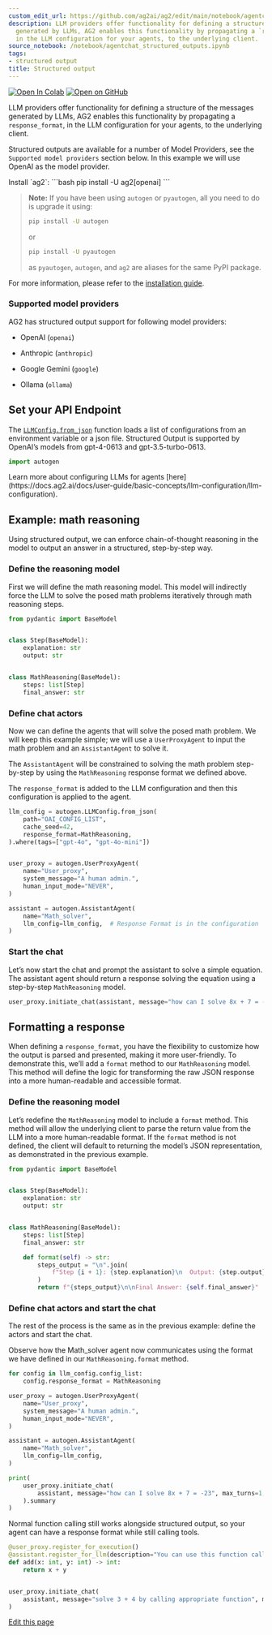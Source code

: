 ```yaml
---
custom_edit_url: https://github.com/ag2ai/ag2/edit/main/notebook/agentchat_structured_outputs.ipynb
description: LLM providers offer functionality for defining a structure of the messages
  generated by LLMs, AG2 enables this functionality by propagating a `response_format`,
  in the LLM configuration for your agents, to the underlying client.
source_notebook: /notebook/agentchat_structured_outputs.ipynb
tags:
- structured output
title: Structured output
---
```


<a href="https://colab.research.google.com/github/ag2ai/ag2/blob/main/notebook/agentchat_structured_outputs.ipynb" class="colab-badge" target="_blank"><img noZoom src="https://colab.research.google.com/assets/colab-badge.svg" alt="Open In Colab" /></a>
<a href="https://github.com/ag2ai/ag2/blob/main/notebook/agentchat_structured_outputs.ipynb" class="github-badge" target="_blank"><img noZoom src="https://img.shields.io/badge/Open%20on%20GitHub-grey?logo=github" alt="Open on GitHub" /></a>




LLM providers offer functionality for defining a structure of the
messages generated by LLMs, AG2 enables this functionality by
propagating a `response_format`, in the LLM configuration for your
agents, to the underlying client.

Structured outputs are available for a number of Model Providers, see
the `Supported model providers` section below. In this example we will
use OpenAI as the model provider.


<div class="info Requirements">
<Info>
Install `ag2`:
```bash
pip install -U ag2[openai]
```

> **Note:** If you have been using `autogen` or `pyautogen`, all you need to do is upgrade it using:  
> ```bash
> pip install -U autogen
> ```
> or  
> ```bash
> pip install -U pyautogen
> ```
> as `pyautogen`, `autogen`, and `ag2` are aliases for the same PyPI package.  


For more information, please refer to the [installation guide](https://docs.ag2.ai/docs/user-guide/basic-concepts/installing-ag2).
</Info>
</div>


### Supported model providers

AG2 has structured output support for following model providers:

-   OpenAI (`openai`)

-   Anthropic (`anthropic`)

-   Google Gemini (`google`)

-   Ollama (`ollama`)

## Set your API Endpoint

The
[`LLMConfig.from_json`](https://docs.ag2.ai/docs/api-reference/autogen/llm_config/LLMConfig)
function loads a list of configurations from an environment variable or
a json file. Structured Output is supported by OpenAI’s models from
gpt-4-0613 and gpt-3.5-turbo-0613.

```python
import autogen
```


<div class="tip">
<Tip>
Learn more about configuring LLMs for agents [here](https://docs.ag2.ai/docs/user-guide/basic-concepts/llm-configuration/llm-configuration).
</Tip>
</div>


## Example: math reasoning

Using structured output, we can enforce chain-of-thought reasoning in
the model to output an answer in a structured, step-by-step way.

### Define the reasoning model

First we will define the math reasoning model. This model will
indirectly force the LLM to solve the posed math problems iteratively
through math reasoning steps.

```python
from pydantic import BaseModel


class Step(BaseModel):
    explanation: str
    output: str


class MathReasoning(BaseModel):
    steps: list[Step]
    final_answer: str
```

### Define chat actors

Now we can define the agents that will solve the posed math problem. We
will keep this example simple; we will use a `UserProxyAgent` to input
the math problem and an `AssistantAgent` to solve it.

The `AssistantAgent` will be constrained to solving the math problem
step-by-step by using the `MathReasoning` response format we defined
above.

The `response_format` is added to the LLM configuration and then this
configuration is applied to the agent.

```python
llm_config = autogen.LLMConfig.from_json(
    path="OAI_CONFIG_LIST",
    cache_seed=42,
    response_format=MathReasoning,
).where(tags=["gpt-4o", "gpt-4o-mini"])


user_proxy = autogen.UserProxyAgent(
    name="User_proxy",
    system_message="A human admin.",
    human_input_mode="NEVER",
)

assistant = autogen.AssistantAgent(
    name="Math_solver",
    llm_config=llm_config,  # Response Format is in the configuration
)
```

### Start the chat

Let’s now start the chat and prompt the assistant to solve a simple
equation. The assistant agent should return a response solving the
equation using a step-by-step `MathReasoning` model.

```python
user_proxy.initiate_chat(assistant, message="how can I solve 8x + 7 = -23", max_turns=1, summary_method="last_msg")
```

## Formatting a response

When defining a `response_format`, you have the flexibility to customize
how the output is parsed and presented, making it more user-friendly. To
demonstrate this, we’ll add a `format` method to our `MathReasoning`
model. This method will define the logic for transforming the raw JSON
response into a more human-readable and accessible format.

### Define the reasoning model

Let’s redefine the `MathReasoning` model to include a `format` method.
This method will allow the underlying client to parse the return value
from the LLM into a more human-readable format. If the `format` method
is not defined, the client will default to returning the model’s JSON
representation, as demonstrated in the previous example.

```python
from pydantic import BaseModel


class Step(BaseModel):
    explanation: str
    output: str


class MathReasoning(BaseModel):
    steps: list[Step]
    final_answer: str

    def format(self) -> str:
        steps_output = "\n".join(
            f"Step {i + 1}: {step.explanation}\n  Output: {step.output}" for i, step in enumerate(self.steps)
        )
        return f"{steps_output}\n\nFinal Answer: {self.final_answer}"
```

### Define chat actors and start the chat

The rest of the process is the same as in the previous example: define
the actors and start the chat.

Observe how the Math_solver agent now communicates using the format we
have defined in our `MathReasoning.format` method.

```python
for config in llm_config.config_list:
    config.response_format = MathReasoning

user_proxy = autogen.UserProxyAgent(
    name="User_proxy",
    system_message="A human admin.",
    human_input_mode="NEVER",
)

assistant = autogen.AssistantAgent(
    name="Math_solver",
    llm_config=llm_config,
)

print(
    user_proxy.initiate_chat(
        assistant, message="how can I solve 8x + 7 = -23", max_turns=1, summary_method="last_msg"
    ).summary
)
```

Normal function calling still works alongside structured output, so your
agent can have a response format while still calling tools.

```python
@user_proxy.register_for_execution()
@assistant.register_for_llm(description="You can use this function call to solve addition")
def add(x: int, y: int) -> int:
    return x + y


user_proxy.initiate_chat(
    assistant, message="solve 3 + 4 by calling appropriate function", max_turns=2, summary_method="last_msg"
)
```

<div className="edit-url-container">
    <a className="edit-url" href="https://github.com/ag2ai/ag2/edit/main/notebook/agentchat_structured_outputs.ipynb" target='_blank'><Icon icon="pen" iconType="solid" size="13px"/> Edit this page</a>
</div>
